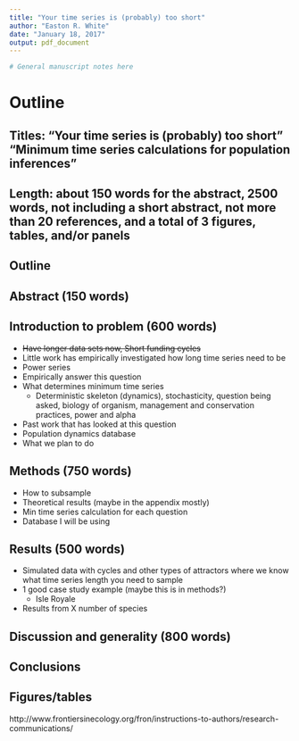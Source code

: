 ```yaml
---
title: "Your time series is (probably) too short"
author: "Easton R. White"
date: "January 18, 2017"
output: pdf_document
---
```


```r
# General manuscript notes here
```


# Outline


## Titles: "Your time series is (probably) too short" "Minimum time series calculations for population inferences"
## Length: about 150 words for the abstract, 2500 words, not including a short abstract, not more than 20 references, and a total of 3 figures, tables, and/or panels


## Outline

## Abstract (150 words)

## Introduction to problem (600 words)

- ~~Have longer data sets now, Short funding cycles~~
- Little work has empirically investigated how long time series need to be
- Power series
- Empirically answer this question
- What determines minimum time series
    - Deterministic skeleton (dynamics), stochasticity, question being asked, biology of organism, management and conservation practices, power and alpha
- Past work that has looked at this question
- Population dynamics database
- What we plan to do

## Methods (750 words)
- How to subsample
- Theoretical results (maybe in the appendix mostly)
- Min time series calculation for each question
- Database I will be using

## Results (500 words)
- Simulated data with cycles and other types of attractors where we know what time series length you need to sample
- 1 good case study example (maybe this is in methods?) 
   - Isle Royale
- Results from X number of species

## Discussion and generality (800 words)

## Conclusions

## Figures/tables

http://www.frontiersinecology.org/fron/instructions-to-authors/research-communications/

